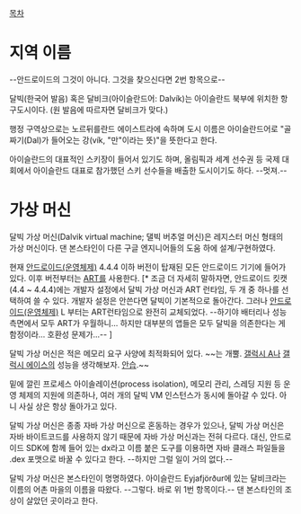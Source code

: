 [[목차]]


= 지역 이름 =

--안드로이드의 그것이 아니다. 그것을 찾으신다면 2번 항목으로--

달빅(한국어 발음) 혹은 달비크(아이슬란드어: Dalvík)는 아이슬란드 북부에 위치한 항구도시이다.
(원 발음에 따르자면 달비크가 맞다.)
 
행정 구역상으로는 노르뒤를란드 에이스트라에 속하며 도시 이름은 아이슬란드어로 "골짜기(Dal)가 들어오는 강(vík, "만"이라는 뜻)"을 뜻한다고 한다.

아이슬란드의 대표적인 스키장이 들어서 있기도 하며, 올림픽과 세계 선수권 등 국제 대회에서 아이슬란드 대표로 참가했던 스키 선수들을 배출한 도시이기도 하다. --멋져.--



= 가상 머신 =

달빅 가상 머신(Dalvik virtual machine; 댈빅 버추얼 머신)은 레지스터 머신 형태의 가상 머신이다. 댄 본스타인이 다른 구글 엔지니어들의 도움 하에 설계/구현하였다. 

현재 [[안드로이드(운영체제)]] 4.4.4 이하 버전이 탑재된 모든 안드로이드 기기에 들어가 있다. 이후 버전부터는 [[안드로이드 런타임|ART]]를 사용한다. [* 조금 더 자세히 말하자면, 안드로이드 킷캣 (4.4 ~ 4.4.4)에는 개발자 설정에서 달빅 가상 머신과 ART 런타임, 두 개 중 하나를 선택하여 쓸 수 있다. 개발자 설정은 안쓴다면 달빅이 기본적으로 돌아간다. 그러나 [[안드로이드(운영체제)]] L 부터는 ART런타임으로 완전히 교체되었다. --하기야 배터리나 성능 측면에서 모두 ART가 우월하니... 하지만 대부분의 앱들은 모두 달빅을 의존한다는 게 함정이라... 호환성 문제가...-- ]

달빅 가상 머신은 적은 메모리 요구 사양에 최적화되어 있다. ~~는 개뿔. [[갤럭시 A]]나 [[갤럭시 에이스]]의 성능을 생각해보자. [[안습]].~~ 

밑에 깔린 프로세스 아이솔레이션(process isolation), 메모리 관리, 스레딩 지원 등 운영 체제의 지원에 의존하나, 여러 개의 달빅 VM 인스턴스가 동시에 돌아갈 수 있다. 아니 사실 상은 항상 돌아가고 있다.

달빅 가상 머신은 종종 자바 가상 머신으로 혼동하는 경우가 있으나, 달빅 가상 머신은 자바 바이트코드를 사용하지 않기 때문에 자바 가상 머신과는 전혀 다르다. 대신, 안드로이드 SDK에 함께 들어 있는 dx라고 이름 붙은 도구를 이용하면 자바 클래스 파일들을 .dex 포맷으로 바꿀 수 있다고 한다. --하지만 그럴 일이 거의 없다.--

달빅 가상 머신은 본스타인이 명명하였다. 아이슬란드 Eyjafjörður에 있는 달비크라는 이름의 어촌 마을의 이름을 따왔다. --그렇다. 바로 위 1번 항목이다.-- 댄 본스타인의 조상이 살았던 곳이라고 한다.
